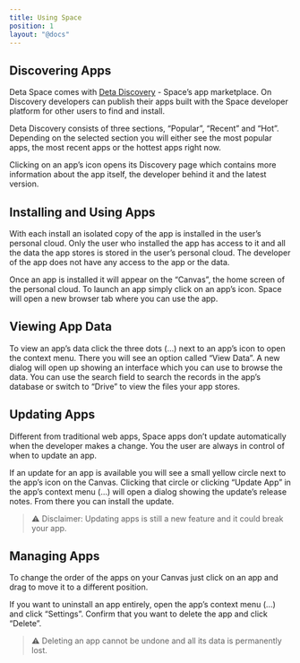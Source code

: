 ```yaml
---
title: Using Space
position: 1
layout: "@docs"
---
```


## Discovering Apps

Deta Space comes with [Deta Discovery](/discovery) - Space’s app marketplace. On Discovery developers can publish their apps built with the Space developer platform for other users to find and install.

Deta Discovery consists of three sections, “Popular”, “Recent” and “Hot”. Depending on the selected section you will either see the most popular apps, the most recent apps or the hottest apps right now.

Clicking on an app’s icon opens its Discovery page which contains more information about the app itself, the developer behind it and the latest version.

## Installing and Using Apps

With each install an isolated copy of the app is installed in the user’s personal cloud. Only the user who installed the app has access to it and all the data the app stores is stored in the user’s personal cloud. The developer of the app does not have any access to the app or the data.

Once an app is installed it will appear on the “Canvas”, the home screen of the personal cloud. To launch an app simply click on an app’s icon. Space will open a new browser tab where you can use the app.

## Viewing App Data

To view an app’s data click the three dots (…) next to an app’s icon to open the context menu. There you will see an option called “View Data”. A new dialog will open up showing an interface which you can use to browse the data. You can use the search field to search the records in the app’s database or switch to “Drive” to view the files your app stores.

## Updating Apps

Different from traditional web apps, Space apps don’t update automatically when the developer makes a change. You the user are always in control of when to update an app. 

If an update for an app is available you will see a small yellow circle next to the app’s icon on the Canvas. Clicking that circle or clicking “Update App” in the app’s context menu (…) will open a dialog showing the update’s release notes. From there you can install the update.

> ⚠️ Disclaimer: Updating apps is still a new feature and it could break your app.

## Managing Apps

To change the order of the apps on your Canvas just click on an app and drag to move it to a different position.

If you want to uninstall an app entirely, open the app’s context menu (…) and click “Settings”. Confirm that you want to delete the app and click “Delete”.

> ⚠️ Deleting an app cannot be undone and all its data is permanently lost.
